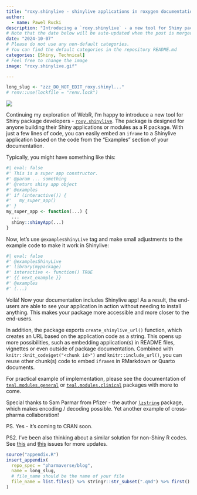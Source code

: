 ```yaml
---
title: "roxy.shinylive - shinylive applications in roxygen documentation"
author:
  - name: Pawel Rucki
description: "Introducing a `roxy.shinylive` - a new tool for Shiny package developers"
# Note that the date below will be auto-updated when the post is merged.
date: "2024-10-07"
# Please do not use any non-default categories.
# You can find the default categories in the repository README.md
categories: [Shiny, Technical]
# Feel free to change the image
image: "roxy.shinylive.gif"

---
```


<!--------------- typical setup ----------------->

```r
long_slug <- "zzz_DO_NOT_EDIT_roxy.shinyl..."
# renv::use(lockfile = "renv.lock")
```

<!--------------- post begins here ----------------->

![](roxy.shinylive.gif)

Continuing my exploration of WebR, I'm happy to introduce a new tool for Shiny package developers - [`roxy.shinylive`](https://insightsengineering.github.io/roxy.shinylive/). The package is designed for anyone building their Shiny applications or modules as a R package. With just a few lines of code, you can easily embed an `iframe` to a Shinylive application based on the code from the "Examples" section of your documentation.

Typically, you might have something like this:
```r
#| eval: false
#' This is a super app constructor.
#' @param ... something
#' @return shiny app object
#' @examples
#' if (interactive()) {
#'   my_super_app()
#' }
my_super_app <- function(...) {
  ...
  shiny::shinyApp(...)
}
```

Now, let's use `@examplesShinyLive` tag and make small adjustments to the example code to make it work in Shinylive:
```r
#| eval: false
#' @examplesShinyLive
#' library(mypackage)
#' interactive <- function() TRUE
#' {{ next_example }}
#' @examples
#' (...)
```

Voilà! Now your documentation includes Shinylive app! As a result, the end-users are able to see your application in action without needing to install anything. This makes your package more accessible and more closer to the end-users.

In addition, the package exports `create_shinylive_url()` function, which creates an URL based on the application code as a string. This opens up more possibilities, such as embedding application(s) in README files, vignettes or even outside of package documentation. Combined with `knitr::knit_code$get("<chunk id>")` and `knitr::include_url()`, you can reuse other chunk(s) code to embed `iframe`s in RMarkdown or Quarto documents.

For practical example of implementation, please see the documentation of [`teal.modules.general`](https://insightsengineering.github.io/teal.modules.general/main/) or [`teal.modules.clinical`](https://insightsengineering.github.io/teal.modules.clinical/main/) packages with more to come.

Special thanks to Sam Parmar from Pfizer - the author [`lzstring`](https://parmsam.github.io/lzstring-r/) package, which makes encoding / decoding possible. Yet another example of cross-pharma collaboration!

PS. Yes - it's coming to CRAN soon.

PS2. I've been also thinking about a similar solution for non-Shiny R codes. See [this](https://github.com/r-lib/pkgdown/issues/2348) and [this](https://github.com/r-wasm/webr/issues/356) issues for more updates.

<!--------------- appendices go here ----------------->

```r
source("appendix.R")
insert_appendix(
  repo_spec = "pharmaverse/blog",
  name = long_slug,
  # file_name should be the name of your file
  file_name = list.files() %>% stringr::str_subset(".qmd") %>% first()
)
```
